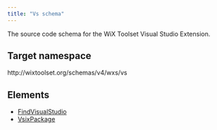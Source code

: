 ```yaml
---
title: "Vs schema"
---
```


The source code schema for the WiX Toolset Visual Studio Extension.

## Target namespace

http&#58;//wixtoolset.org/schemas/v4/wxs/vs

## Elements

- [FindVisualStudio](../findvisualstudio)
- [VsixPackage](../vsixpackage)
